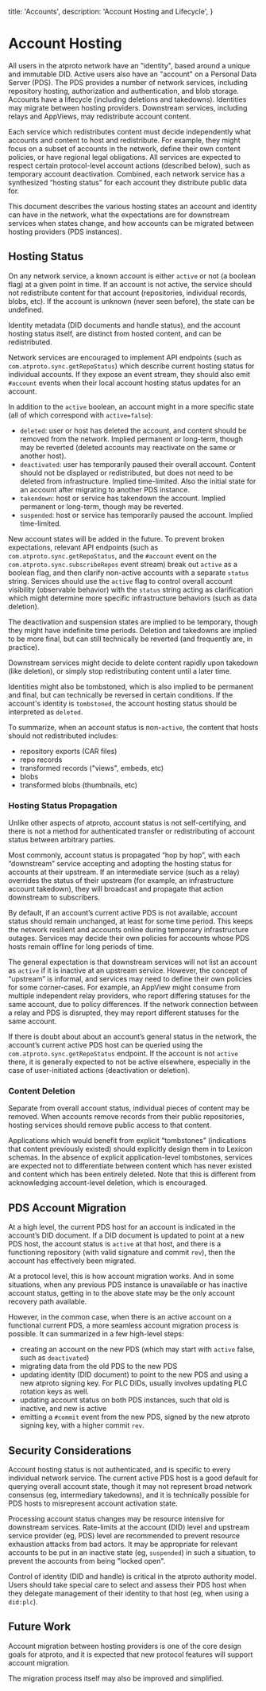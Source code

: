   title: 'Accounts',
  description:
    'Account Hosting and Lifecycle',
}

# Account Hosting

All users in the atproto network have an "identity", based around a unique and immutable DID. Active users also have an "account" on a Personal Data Server (PDS). The PDS provides a number of network services, including repository hosting, authorization and authentication, and blob storage. Accounts have a lifecycle (including deletions and takedowns). Identities may migrate between hosting providers. Downstream services, including relays and AppViews, may redistribute account content.

Each service which redistributes content must decide independently what accounts and content to host and redistribute. For example, they might focus on a subset of accounts in the network, define their own content policies, or have regional legal obligations. All services are expected to respect certain protocol-level account actions (described below), such as temporary account deactivation. Combined, each network service has a synthesized “hosting status” for each account they distribute public data for.

This document describes the various hosting states an account and identity can have in the network, what the expectations are for downstream services when states change, and how accounts can be migrated between hosting providers (PDS instances).

## Hosting Status

On any network service, a known account is either `active` or not (a boolean flag) at a given point in time. If an account is not active, the service should not redistribute content for that account (repositories, individual records, blobs, etc). If the account is unknown (never seen before), the state can be undefined.

Identity metadata (DID documents and handle status), and the account hosting status itself, are distinct from hosted content, and can be redistributed.

Network services are encouraged to implement API endpoints (such as `com.atproto.sync.getRepoStatus`) which describe current hosting status for individual accounts. If they expose an event stream, they should also emit `#account` events when their local account hosting status updates for an account.

In addition to the `active` boolean, an account might in a more specific state (all of which correspond with `active=false`):

- `deleted`: user or host has deleted the account, and content should be removed from the network. Implied permanent or long-term, though may be reverted (deleted accounts may reactivate on the same or another host).
- `deactivated`: user has temporarily paused their overall account. Content should not be displayed or redistributed, but does not need to be deleted from infrastructure. Implied time-limited. Also the initial state for an account after migrating to another PDS instance.
- `takendown`: host or service has takendown the account. Implied permanent or long-term, though may be reverted.
- `suspended`: host or service has temporarily paused the account. Implied time-limited.

New account states will be added in the future. To prevent broken expectations, relevant API endpoints (such as `com.atproto.sync.getRepoStatus`, and the `#account` event on the `com.atproto.sync.subscribeRepos` event stream) break out `active` as a boolean flag, and then clarify non-active accounts with a separate `status` string. Services should use the `active` flag to control overall account visibility (observable behavior) with the `status` string acting as clarification which might determine more specific infrastructure behaviors (such as data deletion).

The deactivation and suspension states are implied to be temporary, though they might have indefinite time periods. Deletion and takedowns are implied to be more final, but can still technically be reverted (and frequently are, in practice).

Downstream services might decide to delete content rapidly upon takedown (like deletion), or simply stop redistributing content until a later time.

Identities might also be tombstoned, which is also implied to be permanent and final, but can technically be reversed in certain conditions. If the account's identity is `tombstoned`, the account hosting status should be interpreted as `deleted`.

To summarize, when an account status is non-`active`, the content that hosts should not redistributed includes:

- repository exports (CAR files)
- repo records
- transformed records ("views", embeds, etc)
- blobs
- transformed blobs (thumbnails, etc)

### Hosting Status Propagation

Unlike other aspects of atproto, account status is not self-certifying, and there is not a method for authenticated transfer or redistributing of account status between arbitrary parties.

Most commonly, account status is propagated “hop by hop”, with each “downstream” service accepting and adopting the hosting status for accounts at their upstream. If an intermediate service (such as a relay) overrides the status of their upstream (for example, an infrastructure account takedown), they will broadcast and propagate that action downstream to subscribers.

By default, if an account’s current active PDS is not available, account status should remain unchanged, at least for some time period. This keeps the network resilient and accounts online during temporary infrastructure outages. Services may decide their own policies for accounts whose PDS hosts remain offline for long periods of time.

The general expectation is that downstream services will not list an account as `active` if it is inactive at an upstream service. However, the concept of “upstream” is informal, and services may need to define their own policies for some corner-cases. For example, an AppView might consume from multiple independent relay providers, who report differing statuses for the same account, due to policy differences. If the network connection between a relay and PDS is disrupted, they may report different statuses for the same account. 

If there is doubt about about an account’s general status in the network, the account’s current active PDS host can be queried using the `com.atproto.sync.getRepoStatus` endpoint. If the account is not `active` there, it is generally expected to not be active elsewhere, especially in the case of user-initiated actions (deactivation or deletion).

### Content Deletion

Separate from overall account status, individual pieces of content may be removed. When accounts remove records from their public repositories, hosting services should remove public access to that content.

Applications which would benefit from explicit “tombstones” (indications that content previously existed) should explicitly design them in to Lexicon schemas. In the absence of explicit application-level tombstones, services are expected not to differentiate between content which has never existed and content which has been entirely deleted. Note that this is different from acknowledging account-level deletion, which is encouraged.

## PDS Account Migration

At a high level, the current PDS host for an account is indicated in the account’s DID document. If a DID document is updated to point at a new PDS host, the account status is `active` at that host, and there is a functioning repository (with valid signature and commit `rev`), then the account has effectively been migrated.

At a protocol level, this is how account migration works. And in some situations, when any previous PDS instance is unavailable or has inactive account status, getting in to the above state may be the only account recovery path available.

However, in the common case, when there is an active account on a functional current PDS, a more seamless account migration process is possible. It can summarized in a few high-level steps:

- creating an account on the new PDS (which may start with `active` false, such as `deactivated`)
- migrating data from the old PDS to the new PDS
- updating identity (DID document) to point to the new PDS and using a new atproto signing key. For PLC DIDs, usually involves updating PLC rotation keys as well.
- updating account status on both PDS instances, such that old is inactive, and new is active
- emitting a `#commit` event from the new PDS, signed by the new atproto signing key, with a higher commit `rev`.

## Security Considerations

Account hosting status is not authenticated, and is specific to every individual network service. The current active PDS host is a good default for querying overall account state, though it may not represent broad network consensus (eg, intermediary takedowns), and it is technically possible for PDS hosts to misrepresent account activation state.

Processing account status changes may be resource intensive for downstream services. Rate-limits at the account (DID) level and upstream service provider (eg, PDS) level are recommended to prevent resource exhaustion attacks from bad actors. It may be appropriate for relevant accounts to be put in an inactive state (eg, `suspended`) in such a situation, to prevent the accounts from being "locked open".

Control of identity (DID and handle) is critical in the atproto authority model. Users should take special care to select and assess their PDS host when they delegate management of their identity to that host (eg, when using a `did:plc`).

## Future Work

Account migration between hosting providers is one of the core design goals for atproto, and it is expected that new protocol features will support account migration.

The migration process itself may also be improved and simplified.
